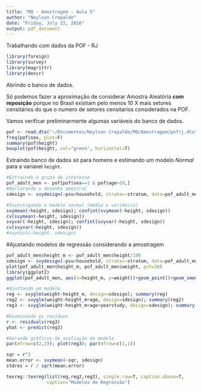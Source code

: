 ```yaml
---
title: "MQ - Amostragem - Aula 5"
author: "Neylson Crepalde"
date: "Friday, July 22, 2016"
output: pdf_document
---
```


Trabalhando com dados da POF - RJ

```r
library(foreign)
library(survey)
library(magrittr)
library(descr)
```

Abrindo o banco de dados.

Só podemos fazer a aproximação de considerar Amostra Aleatória **com reposição** porque no Brasil existiam pelo menos 10 X mais setores censitários do que o numero de setores censitarios considerados na POF.

Vamos verificar preliminarmente algumas variáveis do banco de dados.

```r
pof <- read.dta("~/Documentos/Neylson Crepalde/MQ/Amostragem/pofrj.dta")
freq(pof$sex, plot=F)
summary(pof$height)
boxplot(pof$height, col="green", horizontal=T)
```

Extraindo banco de dados só para homens e estimando um modelo *Normal* para a variavel `height`.

```r
#Extraindo o grupo de interesse
pof_adult_men <- pof[pof$sex==1 & pof$age>19,]
#Declarando o desenho amostral
sdesign <- svydesign(~psu+household, strata=~stratum, data=pof_adult_men, weights=~weightD2)

#Investigando o modelo normal (média e variância)
svymean(~height, sdesign); confint(svymean(~height, sdesign))
cv(svymean(~height, sdesign))
svyvar(~height, sdesign); confint(svyvar(~height, sdesign))
cv(svyvar(~height, sdesign))
#svyhist(~height, sdesign)
```

#Ajustando modelos de regressão considerando a amostragem

```r
pof_adult_men$height_m <- pof_adult_men$height/100
sdesign <- svydesign(~psu+household, strata=~stratum, data=pof_adult_men, weights=~weightD2)
plot(pof_adult_men$height_m, pof_adult_men$weight, pch=20)
library(ggplot2)
ggplot(pof_adult_men, aes(x=height_m, y=weight))+geom_point()+geom_smooth(method="lm")

#Ajustando um modelo
reg <- svyglm(weight~height_m, design=sdesign); summary(reg)
reg2 <- svyglm(weight~height_m+age, design=sdesign); summary(reg2)
reg3 <- svyglm(weight~height_m+age+yearstudy, design=sdesign); summary(reg3)

#Examinando os resíduos
r <- residuals(reg3)
yhat <- predict(reg3)

#Gerando gráficos de avaliação do modelo
par(mfrow=c(2,2)); plot(reg3); par(mfrow=c(1,1))

sqr = r^2
mean.error <- svymean(~sqr, sdesign)
stdres = r / sqrt(mean.error)
```

```r
texreg::texreg(list(reg,reg2,reg3), single.row=T, caption.above=T,
               caption="Modelos de Regressão")
```

